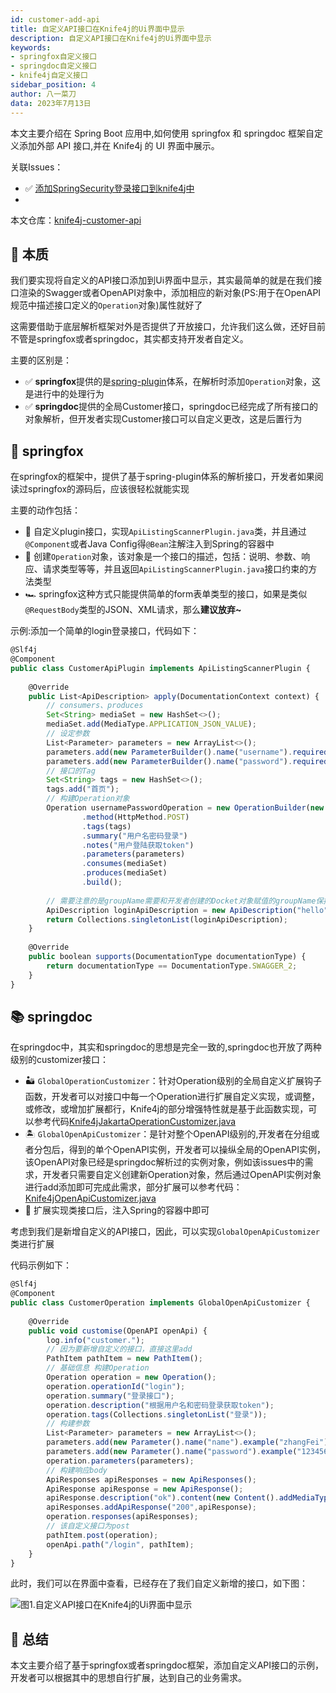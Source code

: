 ```yaml
---
id: customer-add-api
title: 自定义API接口在Knife4j的Ui界面中显示
description: 自定义API接口在Knife4j的Ui界面中显示
keywords:
- springfox自定义接口
- springdoc自定义接口
- knife4j自定义接口
sidebar_position: 4
author: 八一菜刀
data: 2023年7月13日
---
```



本文主要介绍在 Spring Boot 应用中,如何使用 springfox 和 springdoc 框架自定义添加外部 API 接口,并在 Knife4j 的 UI 界面中展示。

关联Issues：

- ✅ [添加SpringSecurity登录接口到knife4j中](https://gitee.com/xiaoym/knife4j/issues/I640E8)
- 

本文仓库：[knife4j-customer-api](https://github.com/xiaoymin/knife4j-demo/tree/master/knife4j-customer-api)

## 🌱 本质

我们要实现将自定义的API接口添加到Ui界面中显示，其实最简单的就是在我们接口渲染的Swagger或者OpenAPI对象中，添加相应的新对象(PS:用于在OpenAPI规范中描述接口定义的`Operation`对象)属性就好了

这需要借助于底层解析框架对外是否提供了开放接口，允许我们这么做，还好目前不管是springfox或者springdoc，其实都支持开发者自定义。

主要的区别是：

- ✅ **springfox**提供的是[spring-plugin](/docs/action/springfox/springfox3)体系，在解析时添加`Operation`对象，这是进行中的处理行为
- ✅ **springdoc**提供的全局Customer接口，springdoc已经完成了所有接口的对象解析，但开发者实现Customer接口可以自定义更改，这是后置行为


## 📜 springfox

在springfox的框架中，提供了基于spring-plugin体系的解析接口，开发者如果阅读过springfox的源码后，应该很轻松就能实现

主要的动作包括：

- 🎠 自定义plugin接口，实现`ApiListingScannerPlugin.java`类，并且通过`@Component`或者Java Config得`@Bean`注解注入到Spring的容器中
- 🎢 创建`Operation`对象，该对象是一个接口的描述，包括：说明、参数、响应、请求类型等等，并且返回`ApiListingScannerPlugin.java`接口约束的方法类型
- 🏎️ springfox这种方式只能提供简单的form表单类型的接口，如果是类似`@RequestBody`类型的JSON、XML请求，那么**建议放弃~**


示例:添加一个简单的login登录接口，代码如下：

```javascript title="com.xiaominfo.springfox.customer.CustomerApiPlugin.java"
@Slf4j
@Component
public class CustomerApiPlugin implements ApiListingScannerPlugin {
    
    @Override
    public List<ApiDescription> apply(DocumentationContext context) {
        // consumers、produces
        Set<String> mediaSet = new HashSet<>();
        mediaSet.add(MediaType.APPLICATION_JSON_VALUE);
        // 设定参数
        List<Parameter> parameters = new ArrayList<>();
        parameters.add(new ParameterBuilder().name("username").required(true).modelRef(new ModelRef("String")).defaultValue("test").description("用户名").build());
        parameters.add(new ParameterBuilder().name("password").required(true).modelRef(new ModelRef("String")).defaultValue("123").description("密码").build());
        // 接口的Tag
        Set<String> tags = new HashSet<>();
        tags.add("首页");
        // 构建Operation对象
        Operation usernamePasswordOperation = new OperationBuilder(new CachingOperationNameGenerator())
                .method(HttpMethod.POST)
                .tags(tags)
                .summary("用户名密码登录")
                .notes("用户登陆获取token")
                .parameters(parameters)
                .consumes(mediaSet)
                .produces(mediaSet)
                .build();
        
        // 需要注意的是groupName需要和开发者创建的Docket对象赋值的groupName保持一致
        ApiDescription loginApiDescription = new ApiDescription("hello", "/login", "登录接口描述", Collections.singletonList(usernamePasswordOperation), false);
        return Collections.singletonList(loginApiDescription);
    }
    
    @Override
    public boolean supports(DocumentationType documentationType) {
        return documentationType == DocumentationType.SWAGGER_2;
    }
}
```


## 📚 springdoc

在springdoc中，其实和springdoc的思想是完全一致的,springdoc也开放了两种级别的customizer接口：

- 🏜️ `GlobalOperationCustomizer`：针对Operation级别的全局自定义扩展钩子函数，开发者可以对接口中每一个Operation进行扩展自定义实现，或调整，或修改，或增加扩展都行，Knife4j的部分增强特性就是基于此函数实现，可以参考代码[Knife4jJakartaOperationCustomizer.java](https://gitee.com/xiaoym/knife4j/blob/dev/knife4j/knife4j-openapi3-jakarta-spring-boot-starter/src/main/java/com/github/xiaoymin/knife4j/spring/extension/Knife4jJakartaOperationCustomizer.java)
- 🏝️ `GlobalOpenApiCustomizer`：是针对整个OpenAPI级别的,开发者在分组或者分包后，得到的单个OpenAPI实例，开发者可以操纵全局的OpenAPI实例，该OpenAPI对象已经是springdoc解析过的实例对象，例如该issues中的需求，开发者只需要自定义创建新Operation对象，然后通过OpenAPI实例对象进行add添加即可完成此需求，部分扩展可以参考代码：[Knife4jOpenApiCustomizer.java](https://gitee.com/xiaoym/knife4j/blob/dev/knife4j/knife4j-openapi3-jakarta-spring-boot-starter/src/main/java/com/github/xiaoymin/knife4j/spring/extension/Knife4jOpenApiCustomizer.java)
- 🎠 扩展实现类接口后，注入Spring的容器中即可

考虑到我们是新增自定义的API接口，因此，可以实现`GlobalOpenApiCustomizer`类进行扩展

代码示例如下：
```javascript title="com.xiaominfo.springdoc.customer.CustomerOperation.java"
@Slf4j
@Component
public class CustomerOperation implements GlobalOpenApiCustomizer {
    
    @Override
    public void customise(OpenAPI openApi) {
        log.info("customer.");
        // 因为要新增自定义的接口，直接这里add
        PathItem pathItem = new PathItem();
        // 基础信息 构建Operation
        Operation operation = new Operation();
        operation.operationId("login");
        operation.summary("登录接口");
        operation.description("根据用户名和密码登录获取token");
        operation.tags(Collections.singletonList("登录"));
        // 构建参数
        List<Parameter> parameters = new ArrayList<>();
        parameters.add(new Parameter().name("name").example("zhangFei").description("用户名").required(true).schema(new StringSchema()).in("query"));
        parameters.add(new Parameter().name("password").example("123456").description("密码").required(true).schema(new StringSchema()).in("query"));
        operation.parameters(parameters);
        // 构建响应body
        ApiResponses apiResponses = new ApiResponses();
        ApiResponse apiResponse = new ApiResponse();
        apiResponse.description("ok").content(new Content().addMediaType("*/*", new MediaType().schema(new StringSchema())));
        apiResponses.addApiResponse("200",apiResponse);
        operation.responses(apiResponses);
        // 该自定义接口为post
        pathItem.post(operation);
        openApi.path("/login", pathItem);
    }
}
```

此时，我们可以在界面中查看，已经存在了我们自定义新增的接口，如下图：

![图1.自定义API接口在Knife4j的Ui界面中显示](/images/blog/customer-api/customer-api-preview.jpg)


## 📖 总结

本文主要介绍了基于springfox或者springdoc框架，添加自定义API接口的示例，开发者可以根据其中的思想自行扩展，达到自己的业务需求。